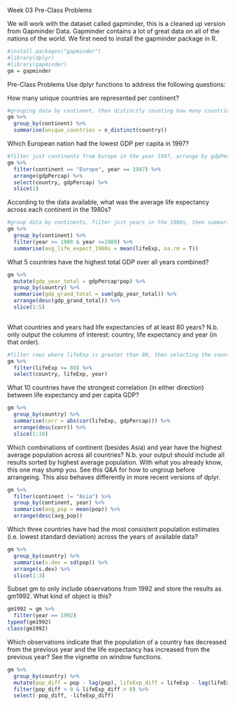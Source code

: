 Week 03 Pre-Class Problems

We will work with the dataset called gapminder, this is a cleaned up version from Gapminder Data. Gapminder contains a lot of great data on all of the nations of the world. We first need to install the gapminder package in R.
``` r
#install.packages("gapminder")
#library(dplyr)
#library(gapminder)
gm = gapminder
```
Pre-Class Problems
Use dplyr functions to address the following questions:

How many unique countries are represented per continent?
``` r
#grouping data by continent, then distinctly counting how many countries are in each continent group
gm %>%
  group_by(continent) %>%
  summarise(unique_countries = n_distinct(country))
```
Which European nation had the lowest GDP per capita in 1997?
``` r
#filter just continents from Europe in the year 1997, arrange by gdpPercap, then select the top row that indicates the country with the lowest value
gm %>%
  filter(continent == "Europe", year == 1997) %>%
  arrange(gdpPercap) %>%
  select(country, gdpPercap) %>%
  slice(1) 
```
According to the data available, what was the average life expectancy across each continent in the 1980s?
``` r
#group data by continents, filter just years in the 1980s, then summarise each group based on their mean life expectancy
gm %>%
  group_by(continent) %>%
  filter(year >= 1980 & year <=1989) %>%
  summarise(avg_life_expect_1980s = mean(lifeExp, na.rm = T))
```

What 5 countries have the highest total GDP over all years combined?
``` r
gm %>%
  mutate(gdp_year_total = gdpPercap*pop) %>% 
  group_by(country) %>%
  summarise(gdp_grand_total = sum(gdp_year_total)) %>%
  arrange(desc(gdp_grand_total)) %>%
  slice(1:5)
  
```
What countries and years had life expectancies of at least 80 years? N.b. only output the columns of interest: country, life expectancy and year (in that order).
``` r
#filter rows where lifeExp is greater than 80, then selecting the country, life expectancy and year columns
gm %>%
  filter(lifeExp >= 80) %>% 
  select(country, lifeExp, year) 
```

What 10 countries have the strongest correlation (in either direction) between life expectancy and per capita GDP?
``` r
gm %>%
  group_by(country) %>% 
  summarise(corr = abs(cor(lifeExp, gdpPercap))) %>%  
  arrange(desc(corr)) %>%
  slice(1:10)
```
Which combinations of continent (besides Asia) and year have the highest average population across all countries? N.b. your output should include all results sorted by highest average population. With what you already know, this one may stump you. See this Q&A for how to ungroup before arrangeing. This also behaves differently in more recent versions of dplyr.
``` r
gm %>%
  filter(continent != "Asia") %>%
  group_by(continent, year) %>%
  summarise(avg_pop = mean(pop)) %>%
  arrange(desc(avg_pop))
```

Which three countries have had the most consistent population estimates (i.e. lowest standard deviation) across the years of available data?
``` r
gm %>%
  group_by(country) %>%
  summarise(s.dev = sd(pop)) %>%
  arrange(s.dev) %>%
  slice(1:3)
```
Subset gm to only include observations from 1992 and store the results as gm1992. What kind of object is this?
``` r
gm1992 = gm %>%
  filter(year == 1992)
typeof(gm1992)
class(gm1992)
```
Which observations indicate that the population of a country has decreased from the previous year and the life expectancy has increased from the previous year? See the vignette on window functions.
``` r
gm %>%
  group_by(country) %>%
  mutate(pop_diff = pop - lag(pop), lifeExp_diff = lifeExp - lag(lifeExp)) %>%
  filter(pop_diff < 0 & lifeExp_diff > 0) %>%
  select(-pop_diff, -lifeExp_diff)
```

